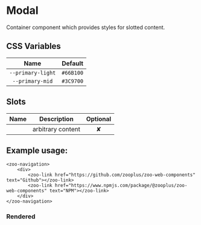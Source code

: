 # Modal

Container component which provides styles for slotted content.
## CSS Variables
|        **Name**        |   **Default**  |
| :--------------------: |:--------------:|
| `--primary-light`      |    `#66B100`   |
| `--primary-mid`        |    `#3C9700`   |
## Slots
|      **Name**    |           **Description**          | **Optional** | 
| :--------------: | :---------------------------------:|:-----------:|
|                  | arbitrary content                  | ✘

## Example usage:
	<zoo-navigation>
		<div>
			<zoo-link href="https://github.com/zooplus/zoo-web-components" text="Github"></zoo-link>
			<zoo-link href="https://www.npmjs.com/package/@zooplus/zoo-web-components" text="NPM"></zoo-link>
		</div>
	</zoo-navigation>

### Rendered
<zoo-navigation>
	<div>
		<zoo-link href="https://github.com/zooplus/zoo-web-components" text="Github"></zoo-link>
		<zoo-link href="https://www.npmjs.com/package/@zooplus/zoo-web-components" text="NPM"></zoo-link>
	</div>
</zoo-navigation>